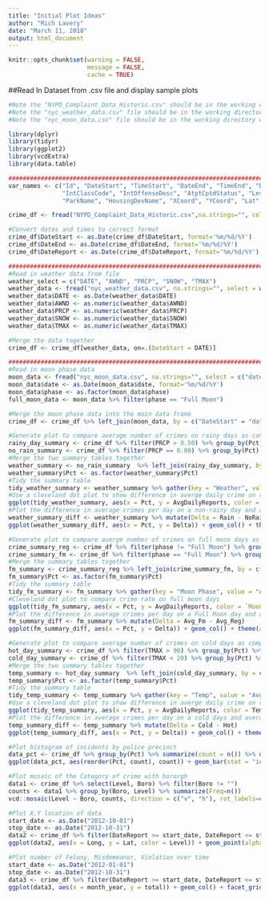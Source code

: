 ```yaml
---
title: "Initial Plot Ideas"
author: "Rich Lavery"
date: "March 11, 2018"
output: html_document
---
```


```r
knitr::opts_chunk$set(warning = FALSE,
                      message = FALSE, 
                      cache = TRUE)
```


##Read In Dataset from .csv file and display sample plots

```r
#Note the "NYPD_Complaint_Data_Historic.csv" should be in the working directory when running this file.
#Note the "nyc_weather_data.csv" file should be in the working directory when running this file.
#Note the "nyc_moon_data.csv" file should be in the working directory when running this file.

library(dplyr)
library(tidyr)
library(ggplot2)
library(vcdExtra)
library(data.table)

########################################################################################
var_names <- c("Id", "DateStart", "TimeStart", "DateEnd", "TimeEnd", "DateReport", "ClassCode", "OffenseDesc", 
               "IntClassCode", "IntOffenseDesc", "AtptCptdStatus", "Level", "Jurisdiction", "Boro", "Pct", "LocOfOccr", "PremDesc", 
               "ParkName", "HousingDevName", "XCoord", "YCoord", "Lat", "Long", "Lat_Long")

crime_df <- fread("NYPD_Complaint_Data_Historic.csv",na.strings="", col.names = var_names, stringsAsFactors = TRUE)

#Convert dates and times to correct format
crime_df$DateStart <- as.Date(crime_df$DateStart, format='%m/%d/%Y')
crime_df$DateEnd <- as.Date(crime_df$DateEnd, format='%m/%d/%Y')
crime_df$DateReport <- as.Date(crime_df$DateReport, format='%m/%d/%Y')

########################################################################################
#Read in weather data from file
weather_select = c("DATE", "AWND", "PRCP", "SNOW", "TMAX")
weather_data <- fread("nyc_weather_data.csv", na.strings="", select = weather_select, stringsAsFactors = FALSE)
weather_data$DATE <- as.Date(weather_data$DATE)
weather_data$AWND <- as.numeric(weather_data$AWND)
weather_data$PRCP <- as.numeric(weather_data$PRCP)
weather_data$SNOW <- as.numeric(weather_data$SNOW)
weather_data$TMAX <- as.numeric(weather_data$TMAX)

#Merge the data together
crime_df <- crime_df[weather_data, on=.(DateStart = DATE)]

###############################################################################
#Read in moon phase data
moon_data <- fread("nyc_moon_data.csv", na.strings="", select = c("date", "phase"), stringsAsFactors = FALSE)
moon_data$date <- as.Date(moon_data$date, format='%m/%d/%Y')
moon_data$phase <- as.factor(moon_data$phase)
full_moon_data <- moon_data %>% filter(phase == "Full Moon")

#Merge the moon phase data into the main data frame
crime_df <- crime_df %>% left_join(moon_data, by = c("DateStart" = "date"))

#Generate plot to compare average number of crimes on rainy days as compared to non-rainy days
rainy_day_summary <- crime_df %>% filter(PRCP > 0.50) %>% group_by(Pct) %>% summarize(count_rain = n(), n_days_rain = n_distinct(DateStart), Rain = count_rain/n_days_rain) %>% drop_na() %>% select(Pct, Rain)
no_rain_summary <- crime_df %>% filter(PRCP == 0.00) %>% group_by(Pct) %>% summarize(count_no_rain = n(), n_days_no_rain = n_distinct(DateStart), NoRain = count_no_rain/n_days_no_rain) %>% drop_na() %>% select(Pct, NoRain)
#Merge the two summary tables together
weather_summary <- no_rain_summary  %>% left_join(rainy_day_summary, by = c("Pct" = "Pct"))
weather_summary$Pct <- as.factor(weather_summary$Pct)
#Tidy the summary table
tidy_weather_summary <- weather_summary %>% gather(key = "Weather", value = "AvgDailyReports", -Pct)
#Use a cleveland dot plot to show difference in averge daily crime on rainy days vs. non-rainy days
ggplot(tidy_weather_summary, aes(x = Pct, y = AvgDailyReports, color = Weather)) + geom_point() + coord_flip() + ggtitle("Affect of Precipitation on Crime Reports")
#Plot the difference in average crimes per day on a non-rainy day and average crimes per day on a rainy day for each precinct.
weather_summary_diff <- weather_summary %>% mutate(Delta = Rain - NoRain)
ggplot(weather_summary_diff, aes(x = Pct, y = Delta)) + geom_col() + theme(axis.text.x=element_text(angle=90, hjust=1)) + ggtitle("Difference in Average Number of Crimes per Day when Raining")

#Generate plot to compare averge number of crimes on full moon days as compared to non-full moon days
crime_summary_reg <- crime_df %>% filter(phase != "Full Moon") %>% group_by(Pct) %>% summarize(count_reg = n(), n_days_reg = n_distinct(DateStart), Avg_Reg = count_reg/n_days_reg) %>% drop_na() %>% select(Pct, Avg_Reg)
crime_summary_fm <- crime_df %>% filter(phase == "Full Moon") %>% group_by(Pct) %>% summarize(count_fm = n(), n_days_fm = n_distinct(DateStart), Avg_Fm = count_fm/n_days_fm) %>% drop_na() %>% select(Pct, Avg_Fm)
#Merge the summary tables together
fm_summary <- crime_summary_reg %>% left_join(crime_summary_fm, by = c("Pct" = "Pct"))
fm_summary$Pct <- as.factor(fm_summary$Pct)
#Tidy the summary table
tidy_fm_summary <- fm_summary %>% gather(key = "Moon Phase", value = "AvgDailyReports", -Pct)
#Cleveland dot plot to compare crime rate on full moon days
ggplot(tidy_fm_summary, aes(x = Pct, y = AvgDailyReports, color = `Moon Phase`)) + geom_point() + coord_flip() + ggtitle("Affect of Full Moon on Crime Reports")
#Plot the difference in average crimes per day on a Full Moon day and average crimes per day on a non-Full Moon for each precinct.
fm_summary_diff <- fm_summary %>% mutate(Delta = Avg_Fm - Avg_Reg)
ggplot(fm_summary_diff, aes(x = Pct, y = Delta)) + geom_col() + theme(axis.text.x=element_text(angle=90, hjust=1)) + ggtitle("Difference in Average Number of Crimes per Day when There is a Full Moon")

#Generate plot to compare average number of crimes on cold days as compared to hot days
hot_day_summary <- crime_df %>% filter(TMAX > 90) %>% group_by(Pct) %>% summarize(count_hot = n(), n_days_hot = n_distinct(DateStart), Hot = count_hot/n_days_hot) %>% drop_na() %>% select(Pct, Hot)
cold_day_summary <- crime_df %>% filter(TMAX < 20) %>% group_by(Pct) %>% summarize(count_cold = n(), n_days_cold = n_distinct(DateStart), Cold = count_cold/n_days_cold) %>% drop_na() %>% select(Pct, Cold)
#Merge the two summary tables together
temp_summary <- hot_day_summary  %>% left_join(cold_day_summary, by = c("Pct" = "Pct"))
temp_summary$Pct <- as.factor(temp_summary$Pct)
#Tidy the summary table
tidy_temp_summary <- temp_summary %>% gather(key = "Temp", value = "AvgDailyReports", -Pct)
#Use a cleveland dot plot to show difference in averge daily crime on rainy days vs. non-rainy days
ggplot(tidy_temp_summary, aes(x = Pct, y = AvgDailyReports, color = Temp)) + geom_point() + scale_color_manual(values=c("Blue", "Red")) + coord_flip() + ggtitle("Affect of Temperature on Crime Reports")
#Plot the difference in average crimes per day on a cold days and average crimes per day on a hot days for each precinct.
temp_summary_diff <- temp_summary %>% mutate(Delta = Cold - Hot)
ggplot(temp_summary_diff, aes(x = Pct, y = Delta)) + geom_col() + theme(axis.text.x=element_text(angle=90, hjust=1)) + ggtitle("Difference in Average Number of Crimes per Day on Cold Days when compared to Hot Days")

#Plot histogram of incidents by police precinct
data_pct <- crime_df %>% group_by(Pct) %>% summarize(count = n()) %>% drop_na()
ggplot(data_pct, aes(reorder(Pct, count), count)) + geom_bar(stat = "identity") + xlab("Precint Number") + ggtitle("Incidents by Precinct") + coord_flip()

#Plot mosaic of the Category of crime with bororgh
data1 <- crime_df %>% select(Level, Boro) %>% filter(Boro != "")
counts <- data1 %>% group_by(Boro, Level) %>% summarize(Freq=n())
vcd::mosaic(Level ~ Boro, counts, direction = c("v", "h"), rot_labels=c(90,90,0,0))

#Plot X,Y location of data
start_date <- as.Date("2012-10-01")
stop_date <- as.Date("2012-10-31")
data2 <- crime_df %>% filter(DateReport >= start_date, DateReport <= stop_date) %>% select(Level, Boro, Lat, Long) %>% drop_na() 
ggplot(data2, aes(x = Long, y = Lat, color = Level)) + geom_point(alpha = 0.3) + geom_density_2d(bins = 7)

#Plot number of Felony, Misdemeanor, Violation over time
start_date <- as.Date("2012-01-01")
stop_date <- as.Date("2012-10-31")
data3 <- crime_df %>% filter(DateReport >= start_date, DateReport <= stop_date) %>% select(DateReport, Level) %>% drop_na() %>% mutate(month_year = format(DateReport, "%m/%Y")) %>% group_by(month_year, Level) %>% summarize(total = n())
ggplot(data3, aes(x = month_year, y = total)) + geom_col() + facet_grid(~Level) + coord_flip()
```


